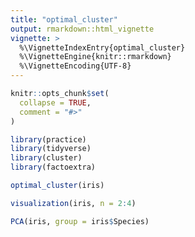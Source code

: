```yaml
---
title: "optimal_cluster"
output: rmarkdown::html_vignette
vignette: >
  %\VignetteIndexEntry{optimal_cluster}
  %\VignetteEngine{knitr::rmarkdown}
  %\VignetteEncoding{UTF-8}
---
```


```r
knitr::opts_chunk$set(
  collapse = TRUE,
  comment = "#>"
)
```

```r
library(practice)
library(tidyverse)
library(cluster)
library(factoextra)

optimal_cluster(iris)

visualization(iris, n = 2:4)

PCA(iris, group = iris$Species)
```

